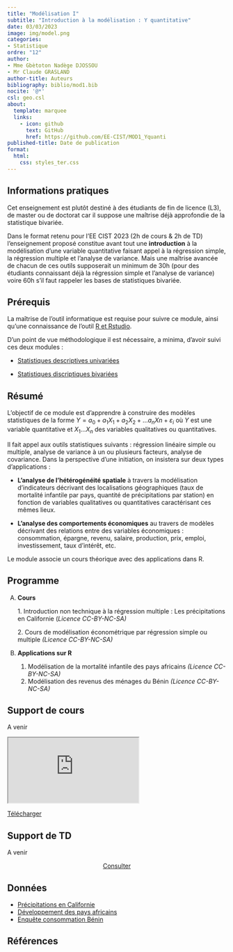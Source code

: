 ```yaml
---
title: "Modélisation I"
subtitle: "Introduction à la modélisation : Y quantitative"
date: 03/03/2023
image: img/model.png
categories: 
- Statistique
ordre: "12" 
author: 
- Mme Gbètoton Nadège DJOSSOU
- Mr Claude GRASLAND
author-title: Auteurs
bibliography: biblio/mod1.bib
nocite: '@*'
csl: geo.csl
about:
  template: marquee
  links:
    - icon: github
      text: GitHub
      href: https://github.com/EE-CIST/MOD1_Yquanti
published-title: Date de publication 
format:
  html: 
    css: styles_ter.css
---
```


<!-- ::: {#contrib} -->

<!-- ### Contributeur·rice·s -->

<!-- Hugues Pecout, ... -->

<!-- ::: -->

::: {}
## <i class="bi bi-info-circle"></i> Informations pratiques

Cet enseignement est plutôt destiné à des étudiants de fin de licence (L3), de master ou de doctorat car il suppose une maîtrise déjà approfondie de la statistique bivariée.

Dans le format retenu pour l'EE CIST 2023 (2h de cours & 2h de TD) l'enseignement proposé constitue avant tout une **introduction** à la modélisation d'une variable quantitative faisant appel à la régression simple, la régression multiple et l'analyse de variance. Mais une maîtrise avancée de chacun de ces outils supposerait un minimum de 30h (pour des étudiants connaissant déjà la régression simple et l'analyse de variance) voire 60h s'il faut rappeler les bases de statistiques bivariée.
:::



## <i class="bi bi-ui-checks-grid"></i> Prérequis

La maîtrise de l'outil informatique est requise pour suivre ce module, ainsi qu'une connaissance de l'outil [R et Rstudio](out1_r.qmd).

D'un point de vue méthodologique il est nécessaire, a minima, d'avoir suivi ces deux modules :

-   [Statistiques descriptives univariées](exp1_uni.qmd)

-   [Statistiques discriptiques bivariées](exp2_biv.qmd)





## <i class="bi bi-bookmark"></i> Résumé

L'objectif de ce module est d'apprendre à construire des modèles statistiques de la forme $Y = a_0 + a_1X_1 + a_2X_2 + … a_nXn + \varepsilon_i$ où $Y$ est une variable quantitative et $X_1 ...X_n$ des variables qualitatives ou quantitatives.

Il fait appel aux outils statistiques suivants : régression linéaire simple ou multiple, analyse de variance à un ou plusieurs facteurs, analyse de covariance. Dans la perspective d'une initiation, on insistera sur deux types d'applications :

-   **L'analyse de l'hétérogénéité spatiale** à travers la modélisation d'indicateurs décrivant des localisations géographiques (taux de mortalité infantile par pays, quantité de précipitations par station) en fonction de variables qualitatives ou quantitatives caractérisant ces mêmes lieux.

-   **L'analyse des comportements économiques** au travers de modèles décrivant des relations entre des variables économiques : consommation, épargne, revenu, salaire, production, prix, emploi, investissement, taux d'intérêt, etc.

Le module associe un cours théorique avec des applications dans R.





## <i class="bi bi-calendar-week"></i> Programme

A.  **Cours**

    1\. Introduction non technique à la régression multiple : Les précipitations en Californie (*Licence CC-BY-NC-SA)*

    2\. Cours de modélisation économétrique par régression simple ou multiple *(Licence CC-BY-NC-SA)*

<!-- -->

B.  **Applications sur R**

    1.  Modélisation de la mortalité infantile des pays africains *(Licence CC-BY-NC-SA)*
    2.  Modélisation des revenus des ménages du Bénin *(Licence CC-BY-NC-SA)*





## <i class="bi bi-person-video3"></i> Support de cours

A venir



<object class="slide" data="support/introR_seance2_diapo.pdf" type="application/pdf">

<iframe class="slide" src="https://meghan.rbind.io/slides/neair/neair.html#/title-slide">

</iframe>

::: {#url}
<i class="bi bi-cloud-arrow-down-fill"></i> [Télécharger</i>]()
:::

</object>



## <i class="bi bi-person-video3"></i> Support de TD

A venir

<center><a href="" class="btn btn-warning" role="button" aria-disabled="true"><i class="bi bi-eye"></i> Consulter</a></center>





## <i class="bi bi-clipboard-data"></i> Données

-   [Précipitations en Californie](../donnees/pre_calif_1965.qmd)
-   [Développement des pays africains](../donnees/dev_afric_2018.qmd)
-   [Enquête consommation Bénin](../donnees/fin_benin_2018.qmd)



## <i class="bi bi-file-earmark-text"></i> Références

::: {#refs}
:::
